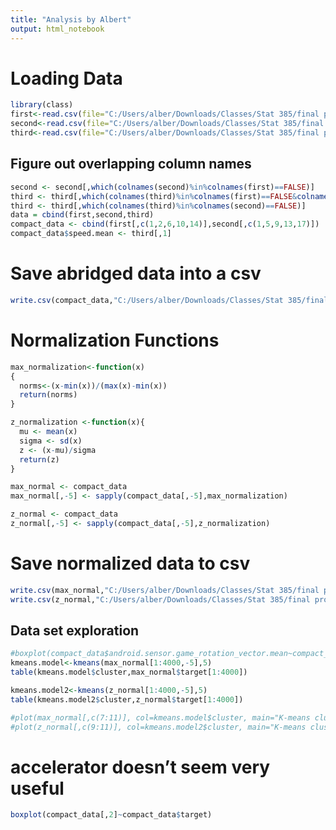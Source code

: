 ```yaml
---
title: "Analysis by Albert"
output: html_notebook
---
```



# Loading Data
```r
library(class)
first<-read.csv(file="C:/Users/alber/Downloads/Classes/Stat 385/final project/Dfirst.csv",header=TRUE)
second<-read.csv(file="C:/Users/alber/Downloads/Classes/Stat 385/final project/Dsecond.csv",header=TRUE)
third<-read.csv(file="C:/Users/alber/Downloads/Classes/Stat 385/final project/Dthird.csv",header=TRUE)


```
## Figure out overlapping column names
```r
second <- second[,which(colnames(second)%in%colnames(first)==FALSE)]
third <- third[,which(colnames(third)%in%colnames(first)==FALSE&colnames(third)%in%colnames(second)==FALSE)]
third <- third[,which(colnames(third)%in%colnames(second)==FALSE)]
data = cbind(first,second,third)
compact_data <- cbind(first[,c(1,2,6,10,14)],second[,c(1,5,9,13,17)])
compact_data$speed.mean <- third[,1]
```
# Save abridged data into a csv
```r
write.csv(compact_data,"C:/Users/alber/Downloads/Classes/Stat 385/final project/compact_data.csv")
```


# Normalization Functions
```r
max_normalization<-function(x)
{
  norms<-(x-min(x))/(max(x)-min(x))
  return(norms)
}

z_normalization <-function(x){
  mu <- mean(x)
  sigma <- sd(x)
  z <- (x-mu)/sigma
  return(z)
}
```
```r
max_normal <- compact_data
max_normal[,-5] <- sapply(compact_data[,-5],max_normalization)

z_normal <- compact_data
z_normal[,-5] <- sapply(compact_data[,-5],z_normalization)
```
# Save normalized data to csv
```r
write.csv(max_normal,"C:/Users/alber/Downloads/Classes/Stat 385/final project/max_normal.csv")
write.csv(z_normal,"C:/Users/alber/Downloads/Classes/Stat 385/final project/z_normal.csv")
```



## Data set exploration

```r
#boxplot(compact_data$android.sensor.game_rotation_vector.mean~compact_data$target)
kmeans.model<-kmeans(max_normal[1:4000,-5],5)
table(kmeans.model$cluster,max_normal$target[1:4000])

kmeans.model2<-kmeans(z_normal[1:4000,-5],5)
table(kmeans.model2$cluster,z_normal$target[1:4000])
```
```r
#plot(max_normal[,c(7:11)], col=kmeans.model$cluster, main="K-means clustering")
#plot(z_normal[,c(9:11)], col=kmeans.model2$cluster, main="K-means clustering")
```
# accelerator doesn't seem very useful
```r
boxplot(compact_data[,2]~compact_data$target)
```

